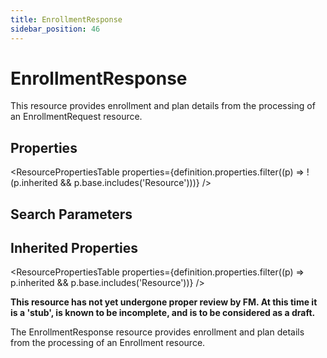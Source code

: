 ```yaml
---
title: EnrollmentResponse
sidebar_position: 46
---
```



# EnrollmentResponse

This resource provides enrollment and plan details from the processing of an <Link to="/docs/api/fhir/resources/enrollmentrequest">EnrollmentRequest</Link> resource.

<Tabs queryString="section">
  <TabItem value="schema" label="Schema" default>

## Properties

<ResourcePropertiesTable
  properties={definition.properties.filter((p) => !(p.inherited && p.base.includes('Resource')))}
/>

## Search Parameters

<SearchParamsTable searchParams={definition.searchParameters} />

## Inherited Properties

<ResourcePropertiesTable properties={definition.properties.filter((p) => p.inherited && p.base.includes('Resource'))} />

  </TabItem>
<TabItem value="usage" label="Usage">
<div> <a name="scope"></a>  <p><b>This resource has not yet undergone proper review by FM. At this time it is a 'stub', is known to be incomplete, and is to be considered as a draft.</b></p> <p> The <Link to="/docs/api/fhir/resources/enrollmentresponse">EnrollmentResponse</Link> resource provides enrollment and plan details from the processing of an  Enrollment resource.  </p>  <p>    </p> </div>
</TabItem>

</Tabs>
